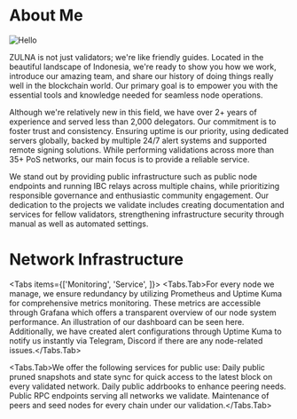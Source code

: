 
# About Me



![Hello](../public/hero.png)


ZULNA is not just validators; we're like friendly guides. Located in the beautiful landscape of Indonesia, we're ready to show you how we work, introduce our amazing team, and share our history of doing things really well in the blockchain world. Our primary goal is to empower you with the essential tools and knowledge needed for seamless node operations.

Although we're relatively new in this field, we have over 2+ years of experience and served less than 2,000 delegators. Our commitment is to foster trust and consistency. Ensuring uptime is our priority, using dedicated servers globally, backed by multiple 24/7 alert systems and supported remote signing solutions. While performing validations across more than 35+ PoS networks, our main focus is to provide a reliable service.

We stand out by providing public infrastructure such as public node endpoints and running IBC relays across multiple chains, while prioritizing responsible governance and enthusiastic community engagement. Our dedication to the projects we validate includes creating documentation and services for fellow validators, strengthening infrastructure security through manual as well as automated settings.

# Network Infrastructure

<Tabs items={['Monitoring', 'Service', ]}>
  <Tabs.Tab>For every node we manage, we ensure redundancy by utilizing Prometheus and Uptime Kuma for comprehensive metrics monitoring. These metrics are accessible through Grafana which offers a transparent overview of our node system performance. An illustration of our dashboard can be seen here. Additionally, we have created alert configurations through Uptime Kuma to notify us instantly via Telegram, Discord if there are any node-related issues.</Tabs.Tab>
  
  <Tabs.Tab>We offer the following services for public use:
Daily public pruned snapshots and state sync for quick access to the latest block on every validated network.
Daily public addrbooks to enhance peering needs.
Public RPC endpoints serving all networks we validate.
Maintenance of peers and seed nodes for every chain under our validation.</Tabs.Tab>
</Tabs>